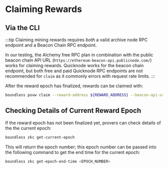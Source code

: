 # Claiming Rewards

## Via the CLI

:::tip
Claiming mining rewards requires *both* a valid archive node RPC endpoint and a Beacon Chain RPC endpoint. 

In our testing, the Alchemy free RPC plan in combination with the public beacon chain API URL (`https://ethereum-beacon-api.publicnode.com/`) works for claiming rewards. Quicknode works for the beacon chain endpoint, but both free and paid Quicknode RPC endpoints are not recommended for `claim` as it commonly errors with request rate limits. 
:::

After the reward epoch has finalized, rewards can be claimed with:

```bash
boundless povw claim --reward-address ${REWARD_ADDRESS} --beacon-api-url${BEACON_CHAIN_RPC_ENDPOINT} --rpc-url ${RPC_URL}
```

## Checking Details of Current Reward Epoch

If the reward epoch has not been finalized yet, provers can check details of the the current epoch:

```bash
boundless zkc get-current-epoch
```

This will return the epoch number; this epoch number can be passed into the following command to get the end time for the current epoch:

```bash
boundless zkc get-epoch-end-time <EPOCH_NUMBER>
```
